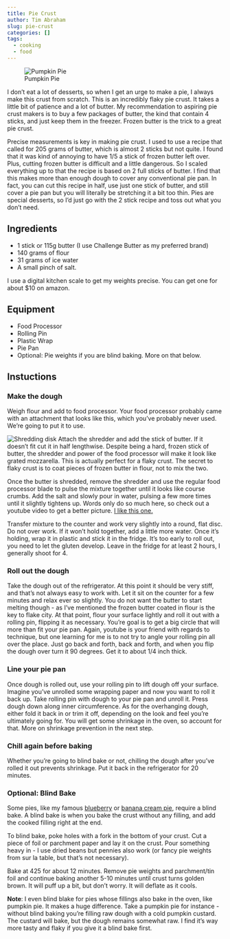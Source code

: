 ```yaml
---
title: Pie Crust
author: Tim Abraham
slug: pie-crust
categories: []
tags:
  - cooking
  - food
---
```


![Pumpkin Pie](img/crust.png)

I don't eat a lot of desserts, so when I get an urge to make a pie, I always make this crust from scratch. This is an incredibly flaky pie crust. It takes a little bit of patience and a lot of butter. My recommendation to aspiring pie crust makers is to buy a few packages of butter, the kind that contain 4 sticks, and just keep them in the freezer. Frozen butter is the trick to a great pie crust.


Precise measurements is key in making pie crust. I used to use a recipe that called for 205 grams of butter, which is almost 2 sticks but not quite. I found that it was kind of annoying to have 1/5 a stick of frozen butter left over. Plus, cutting frozen butter is difficult and a little dangerous. So I scaled everything up to that the recipe is based on 2 full sticks of butter. I find that this makes more than enough dough to cover any conventional pie pan. In fact, you can cut this recipe in half, use just one stick of butter, and still cover a pie pan but you will literally be stretching it a bit too thin. Pies are special desserts, so I'd just go with the 2 stick recipe and toss out what you don't need. 

## Ingredients

* 1 stick or 115g butter (I use Challenge Butter as my preferred brand)
* 140 grams of flour
* 31 grams of ice water
* A small pinch of salt.

I use a digital kitchen scale to get my weights precise. You can get one for about $10 on amazon.

## Equipment

* Food Processor
* Rolling Pin
* Plastic Wrap
* Pie Pan
* Optional: Pie weights if you are blind baking. More on that below.

## Instuctions

### Make the dough

Weigh flour and add to food processor. Your food processor probably came with an attachment that looks like this, which you've probably never used. We're going to put it to use.

![Shredding disk](img/grater.png)
Attach the shredder and add the stick of butter. If it doesn't fit cut it in half lengthwise. Despite being a hard, frozen stick of butter, the shredder and power of the food processor will make it look like grated mozzarella. This is actually perfect for a flaky crust. The secret to flaky crust is to coat pieces of frozen butter in flour, not to mix the two. 

Once the butter is shredded, remove the shredder and use the regular food processor blade to pulse the mixture together until it looks like course crumbs. Add the salt and slowly pour in water, pulsing a few more times until it slightly tightens up. Words only do so much here, so check out a youtube video to get a better picture. [I like this one.](https://www.youtube.com/watch?v=qO-NJVJlq0c&t)

Transfer mixture to the counter and work very slightly into a round, flat disc. Do not over work. If it won't hold together, add a little more water. Once it's holding, wrap it in plastic and stick it in the fridge. It's too early to roll out, you need to let the gluten develop. Leave in the fridge for at least 2 hours, I generally shoot for 4.

### Roll out the dough

Take the dough out of the refrigerator. At this point it should be very stiff, and that's not always easy to work with. Let it sit on the counter for a few minutes and relax ever so slightly. You do not want the butter to start melting though - as I've mentioned the frozen butter coated in flour is the key to flake city. At that point, flour your surface lightly and roll it out with a rolling pin, flipping it as necessary. You're goal is to get a big circle that will more than fit your pie pan. Again, youtube is your friend with regards to technique, but one learning for me is to not try to angle your rolling pin all over the place. Just go back and forth, back and forth, and when you flip the dough over turn it 90 degrees. Get it to about 1/4 inch thick.

### Line your pie pan

Once dough is rolled out, use your rolling pin to lift dough off your surface. Imagine you've unrolled some wrapping paper and now you want to roll it back up. Take rolling pin with dough to your pie pan and unroll it. Press dough down along inner circumference. As for the overhanging dough, either fold it back in or trim it off, depending on the look and feel you're ultimately going for. You will get some shrinkage in the oven, so account for that. More on shrinkage prevention in the next step.

### Chill again before baking

Whether you're going to blind bake or not, chilling the dough after you've rolled it out prevents shrinkage. Put it back in the refrigerator for 20 minutes. 

### Optional: Blind Bake

Some pies, like my famous [blueberry](https://www.timabe.me/recipes/blueberry-pie) or [banana cream pie](https://www.timabe.me/recipes/banana-cream-pie), require a blind bake. A blind bake is when you bake the crust without any filling, and add the cooked filling right at the end.

To blind bake, poke holes with a fork in the bottom of your crust. Cut a piece of foil or parchment paper and lay it on the crust. Pour something heavy in - I use dried beans but pennies also work (or fancy pie weights from sur la table, but that's not necessary).

Bake at 425 for about 12 minutes. Remove pie weights and parchment/tin foil and continue baking another 5-10 minutes until crust turns golden brown. It will puff up a bit, but don't worry. It will deflate as it cools.

**Note**: I even blind blake for pies whose fillings also bake in the oven, like pumpkin pie. It makes a huge difference. Take a pumpkin pie for instance - without blind baking you're filling raw dough with a cold pumpkin custard. The custard will bake, but the dough remains somewhat raw. I find it's way more tasty and flaky if you give it a blind bake first.